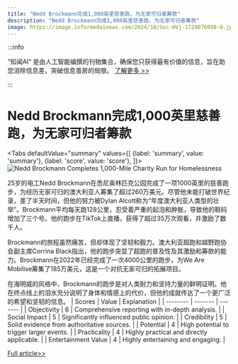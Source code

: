 ```yaml
---
title: "Nedd Brockmann完成1,000英里慈善跑，为无家可归者筹款"
description: "Nedd Brockmann完成1,000英里慈善跑，为无家可归者筹款"
image: https://image.informedainews.com/2024/10/Soc-HVj-1729076098-0.jpg
---
```



:::info

“知闻AI“ 是由人工智能编撰的刊物集合，确保您只获得最有价值的信息，旨在助您消除信息差，突破信息茧房的局限。  [了解更多 >>](/)

:::

# Nedd Brockmann完成1,000英里慈善跑，为无家可归者筹款


<Tabs
	defaultValue="summary"
	values={[
	{label: 'summary', value: 'summary'},
	{label: 'score', value: 'score'},
]}>
<TabItem value="summary">
<img
  src="https://image.informedainews.com/2024/10/Soc-HVj-1729076098-0.jpg"
  alt="Nedd Brockmann Completes 1,000-Mile Charity Run for Homelessness"
/>



25岁的电工Nedd Brockmann在悉尼奥林匹克公园完成了一项1000英里的慈善跑步，为经历无家可归的澳大利亚人筹集了超过260万美元。尽管他未能打破世界纪录，差了半天时间，但他的努力被Dylan Alcott称为“年度澳大利亚人类型的壮举”。Brockmann平均每天跑128公里，忍受着严重的起泡和肿胀，导致他的鞋码增加了三个号。他的跑步在TikTok上直播，获得了超过35万次观看，并激励了数千人。

Brockmann的旅程虽然痛苦，但却体现了坚韧和毅力。澳大利亚超跑和越野跑协会副主席Corrina Black指出，他的跑步突显了超跑的普及性及其激励和筹款的能力。Brockmann在2022年已经完成了一次4000公里的跑步，为We Are Mobilise筹集了185万美元，这是一个对抗无家可归的拓展项目。

在海明威的风格中，Brockmann的跑步是对人类耐力和坚持力量的鲜明证明。他在终点线上的泪水充分说明了身体和情感上的代价，但他的成就传达了一个更广泛的希望和坚韧的信息。
</TabItem>
<TabItem value="score">
	| Scores     | Value   | Explanation |
	| -------- | ------- | ------- |
	| Objectivity  | 6    | Comprehensive reporting with in-depth analysis.    |
	| Social Impact | 5     | Significantly influenced public opinion.    |
	| Credibility    | 5    | Solid evidence from authoritative sources.    |
	| Potential    | 4    | High potential to trigger larger events.    |
	| Practicality    | 4    | Highly practical and directly applicable.    |
	| Entertainment Value    | 4    | Highly entertaining and engaging.    |
</TabItem>
</Tabs>

[Full article>>](https://www.theguardian.com/sport/2024/oct/16/nedd-brockmann-completes-1000-mile-charity-run-sydney-olympic-park)

